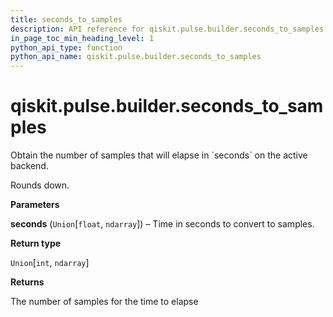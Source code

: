 ```yaml
---
title: seconds_to_samples
description: API reference for qiskit.pulse.builder.seconds_to_samples
in_page_toc_min_heading_level: 1
python_api_type: function
python_api_name: qiskit.pulse.builder.seconds_to_samples
---
```


<span id="qiskit-pulse-builder-seconds-to-samples" />

# qiskit.pulse.builder.seconds\_to\_samples

<Function id="qiskit.pulse.builder.seconds_to_samples" isDedicatedPage={true} github="https://github.com/qiskit/qiskit/tree/stable/0.22/qiskit/pulse/builder.py" signature="seconds_to_samples(seconds)">
  Obtain the number of samples that will elapse in `seconds` on the active backend.

  Rounds down.

  **Parameters**

  **seconds** (`Union`\[`float`, `ndarray`]) – Time in seconds to convert to samples.

  **Return type**

  `Union`\[`int`, `ndarray`]

  **Returns**

  The number of samples for the time to elapse
</Function>

